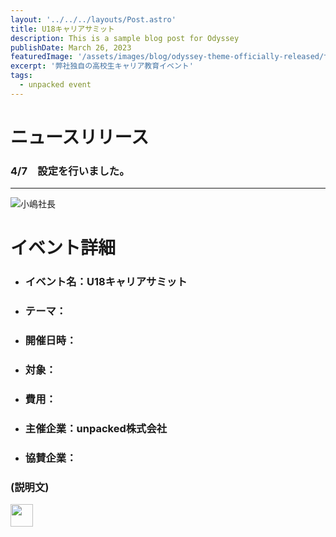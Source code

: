 ```yaml
---
layout: '../../../layouts/Post.astro'
title: U18キャリアサミット
description: This is a sample blog post for Odyssey
publishDate: March 26, 2023
featuredImage: '/assets/images/blog/odyssey-theme-officially-released/サンプル.webp'
excerpt: '弊社独自の高校生キャリア教育イベント'
tags: 
  - unpacked event
---
```


# ニュースリリース

### 4/7　設定を行いました。   

*****


![小嶋社長](https://user-images.githubusercontent.com/128379237/232032223-e8460fd9-392b-47f1-bb00-45d85e62142e.jpg)



# イベント詳細

- ### イベント名：U18キャリアサミット
- ### テーマ：
- ### 開催日時：
- ### 対象：
- ### 費用：
- ### 主催企業：unpacked株式会社
- ### 協賛企業：  
  
### (説明文)

<p>
  <a href="https://docs.google.com/document/d/17KmXcmu-yOUpy7J5xsmRFP1y7Wq3GnRS38Y59lT_OLs/edit">
  <img src="https://developer.stackblitz.com/img/open_in_stackblitz.svg" height="36px" />
  </a>
</p>
